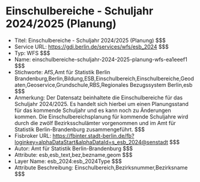 # Einschulbereiche - Schuljahr 2024/2025 (Planung)
- Titel: Einschulbereiche - Schuljahr 2024/2025 (Planung) $$$
- Service URL: https://gdi.berlin.de/services/wfs/esb_2024 $$$
- Typ: WFS $$$
- Name: einschulbereiche-schuljahr-2024-2025-planung-wfs-ea1eeef1 $$$
- Stichworte: AfS,Amt für Statistik Berlin Brandenburg,Berlin,Bildung,ESB,Einschulbereich,Einschulbereiche,Geodaten,Geoservice,Grundschule,RBS,Regionales Bezugssystem Berlin,esb $$$
- Anmerkung: Der Datensatz beinhaltete die Einschulbereiche für das Schuljahr 2024/2025. Es handelt sich hierbei um einen Planungsstand für das kommende Schuljahr und es kann noch zu Änderungen kommen. Die Einschulbereichsplanung für kommende Schuljahre wird durch die zwölf Bezirksschulämter vorgenommen und im Amt für Statistik Berlin-Brandenburg zusammengeführt. $$$
- Fisbroker URL: https://fbinter.stadt-berlin.de/fb?loginkey=alphaDataStart&alphaDataId=s_esb_2024@senstadt $$$
- Autor: Amt für Statistik Berlin-Brandenburg $$$
- Attribute: esb,esb_text,bez,bezname,geom $$$
- Layer Name: esb_2024:esb_2024Type $$$
- Attribute Beschreibung: Einschulbereich,Bezirksnummer,Bezirksname $$$
